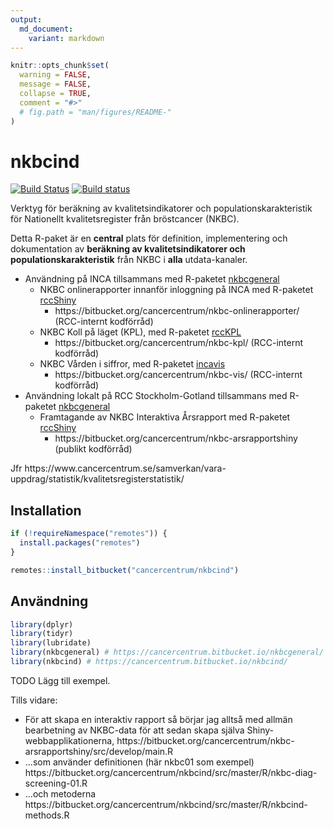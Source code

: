 ```yaml
---
output:
  md_document:
    variant: markdown
---
```


```r
knitr::opts_chunk$set(
  warning = FALSE,
  message = FALSE,
  collapse = TRUE,
  comment = "#>"
  # fig.path = "man/figures/README-"
)
```

# nkbcind

[![Build Status](https://travis-ci.com/oc1lojo/nkbcind.svg?branch=master)](https://travis-ci.com/oc1lojo/nkbcind)
[![Build status](https://ci.appveyor.com/api/projects/status/ebayuxjb2vr1u2vw/branch/master?svg=true)](https://ci.appveyor.com/project/oc1lojo/nkbcind/branch/master)

Verktyg för beräkning av kvalitetsindikatorer och populationskarakteristik för Nationellt kvalitetsregister från bröstcancer (NKBC).

Detta R-paket är en **central** plats för definition, implementering och dokumentation av **beräkning av kvalitetsindikatorer och populationskarakteristik** från NKBC i **alla** utdata-kanaler.

- Användning på INCA tillsammans med R-paketet [nkbcgeneral](https://cancercentrum.bitbucket.io/nkbcgeneral)
  - NKBC onlinerapporter innanför inloggning på INCA med R-paketet [rccShiny](https://cancercentrum.bitbucket.io/rccshiny)
    - https://bitbucket.org/cancercentrum/nkbc-onlinerapporter/ (RCC-internt kodförråd)
  - NKBC Koll på läget (KPL), 
    med R-paketet [rccKPL](https://bitbucket.org/cancercentrum/rcckpl)
    - https://bitbucket.org/cancercentrum/nkbc-kpl/ (RCC-internt kodförråd)
  - NKBC Vården i siffror, 
    med R-paketet [incavis](https://bitbucket.org/cancercentrum/incavis)
    - https://bitbucket.org/cancercentrum/nkbc-vis/ (RCC-internt kodförråd)
- Användning lokalt på RCC Stockholm-Gotland tillsammans med R-paketet [nkbcgeneral](https://cancercentrum.bitbucket.io/nkbcgeneral)
  - Framtagande av NKBC Interaktiva Årsrapport med R-paketet [rccShiny](https://cancercentrum.bitbucket.io/rccshiny)
    - https://bitbucket.org/cancercentrum/nkbc-arsrapportshiny (publikt kodförråd)

Jfr https://www.cancercentrum.se/samverkan/vara-uppdrag/statistik/kvalitetsregisterstatistik/

## Installation

```r
if (!requireNamespace("remotes")) {
  install.packages("remotes")
}

remotes::install_bitbucket("cancercentrum/nkbcind")
```

## Användning

```r
library(dplyr)
library(tidyr)
library(lubridate)
library(nkbcgeneral) # https://cancercentrum.bitbucket.io/nkbcgeneral/
library(nkbcind) # https://cancercentrum.bitbucket.io/nkbcind/
```

TODO Lägg till exempel. 

Tills vidare:

- För att skapa en interaktiv rapport så börjar jag alltså med allmän bearbetning av NKBC-data för att sedan skapa själva Shiny-webbapplikationerna,
https://bitbucket.org/cancercentrum/nkbc-arsrapportshiny/src/develop/main.R
- ...som använder definitionen (här nkbc01 som exempel)
https://bitbucket.org/cancercentrum/nkbcind/src/master/R/nkbc-diag-screening-01.R
- ...och metoderna  
https://bitbucket.org/cancercentrum/nkbcind/src/master/R/nkbcind-methods.R
